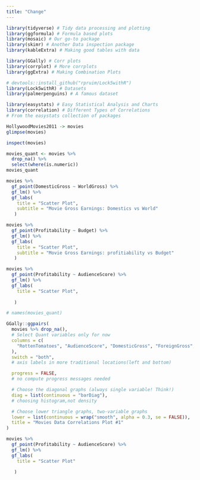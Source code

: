 ```yaml
---
title: "Change"
---
```


```r
library(tidyverse) # Tidy data processing and plotting
library(ggformula) # Formula based plots
library(mosaic) # Our go-to package
library(skimr) # Another Data inspection package
library(kableExtra) # Making good tables with data

library(GGally) # Corr plots
library(corrplot) # More corrplots
library(ggExtra) # Making Combination Plots

# devtools::install_github("rpruim/Lock5withR")
library(Lock5withR) # Datasets
library(palmerpenguins) # A famous dataset

library(easystats) # Easy Statistical Analysis and Charts
library(correlation) # Different Types of Correlations
# From the easystats collection of packages
```

```r
HollywoodMovies2011 -> movies
glimpse(movies)
```

```r
inspect(movies)
```

```r
movies_quant <- movies %>%
  drop_na() %>%
  select(where(is.numeric))
movies_quant
```

```r
movies %>%
  gf_point(DomesticGross ~ WorldGross) %>%
  gf_lm() %>%
  gf_labs(
    title = "Scatter Plot",
    subtitle = "Movie Gross Earnings: Domestics vs World"
   )
```

```r
movies %>%
  gf_point(Profitability ~ Budget) %>%
  gf_lm() %>%
  gf_labs(
    title = "Scatter Plot",
    subtitle = "Movie Gross Earnings: profitiability vs Budget"
   )
```

```r
movies %>%
  gf_point(Profitability ~ AudienceScore) %>%
  gf_lm() %>%
  gf_labs(
    title = "Scatter Plot",
    
   )
```

```r
# names(movies_quant)

GGally::ggpairs(
  movies %>% drop_na(),
  # Select Quant variables only for now
  columns = c(
    "RottenTomatoes", "AudienceScore", "DomesticGross", "ForeignGross", "Budget"
  ),
  switch = "both",
  # axis labels in more traditional locations(left and bottom)

  progress = FALSE,
  # no compute progress messages needed

  # Choose the diagonal graphs (always single variable! Think!)
  diag = list(continuous = "barDiag"),
  # choosing histogram,not density

  # Choose lower triangle graphs, two-variable graphs
  lower = list(continuous = wrap("smooth", alpha = 0.3, se = FALSE)),
  title = "Movies Data Correlations Plot #1"
)
```

```r
movies %>%
  gf_point(Profitability ~ AudienceScore) %>%
  gf_lm() %>%
  gf_labs(
    title = "Scatter Plot"
    
   )
```
